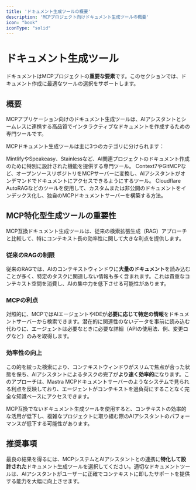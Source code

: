 ```yaml
---
title: 'ドキュメント生成ツールの概要'
description: 'MCPプロジェクト向けドキュメント生成ツールの概要'
icon: "book"
iconType: "solid"
---
```


# <Icon icon="book" iconType="solid" color="#3B82F6" /> ドキュメント生成ツール

ドキュメントはMCPプロジェクトの**重要な要素**です。このセクションでは、ドキュメント作成に最適なツールの選択をサポートします。

## <Icon icon="info-circle" iconType="solid" /> 概要

MCPアプリケーション向けのドキュメント生成ツールは、AIアシスタントとシームレスに連携する高品質でインタラクティブなドキュメントを作成するための専門ツールです。

MCPドキュメント生成ツールは主に3つのカテゴリに分けられます：

<CardGroup cols={3}>
  <Card 
    title="MCP互換生成ツール" 
    icon="puzzle-piece" 
    iconType="solid"
    href="./mcp-compatible-generators"
  >
    MintlifyやSpeakeasy、Stainlessなど、AI関連プロジェクトのドキュメント作成のために特別に設計された機能を提供する専門ツール。
  </Card>
  <Card 
    title="GitHub連携MCPドキュメントサーバー" 
    icon="github" 
    iconType="brands"
    href="./github-powered-servers"
  >
    Context7やGitMCPなど、オープンソースリポジトリをMCPサーバーに変換し、AIアシスタントがオンデマンドでドキュメントにアクセスできるようにするツール。
  </Card>
  <Card 
    title="カスタムドキュメント生成ツール" 
    icon="gears" 
    iconType="solid"
    href="./custom-doc-generators"
  >
    Cloudflare AutoRAGなどのツールを使用して、カスタムまたは非公開のドキュメントをインデックス化し、独自のMCPドキュメントサーバーを構築する方法。
  </Card>
</CardGroup>

## <Icon icon="chart-line" iconType="solid" /> MCP特化型生成ツールの重要性

<Note>
  MCP互換ドキュメント生成ツールは、従来の検索拡張生成（RAG）アプローチと比較して、特にコンテキスト長の効率性に関して大きな利点を提供します。
</Note>

### <Icon icon="triangle-exclamation" iconType="solid" color="#EF4444" /> 従来のRAGの制限

従来のRAGでは、AIのコンテキストウィンドウに**大量のドキュメント**を読み込むことが多く、特定のタスクに関連しない情報も多く含まれます。これは貴重なコンテキスト空間を消費し、AIの集中力を低下させる可能性があります。

### <Icon icon="puzzle-piece" iconType="solid" color="#3B82F6" /> MCPの利点

対照的に、MCPではAIエージェントやIDEが**必要に応じて特定の情報**をドキュメントサーバーから検索できます。潜在的に関連性のないデータを事前に読み込む代わりに、エージェントは必要なときに必要な詳細（APIの使用法、例、変更ログなど）のみを取得します。

### <Icon icon="bolt" iconType="solid" color="#10B981" /> 効率性の向上

この的を絞った検索により、コンテキストウィンドウがスリムで焦点が合った状態を保ち、AIアシスタントによるタスクの完了が**より速く効率的**になります。このアプローチは、Mastra MCPドキュメントサーバーのようなシステムで見られる利点を反映しており、エージェントがコンテキストを過負荷にすることなく完全な知識ベースにアクセスできます。

<Warning>
  MCP互換でないドキュメント生成ツールを使用すると、コンテキストの効率的な活用が低下し、複雑なプロジェクトに取り組む際のAIアシスタントのパフォーマンスが低下する可能性があります。
</Warning>

## <Icon icon="check-circle" iconType="solid" color="#10B981" /> 推奨事項

最良の結果を得るには、MCPシステムとAIアシスタントとの連携に**特化して設計された**ドキュメント生成ツールを選択してください。適切なドキュメントツールは、AIアシスタントがユーザーに正確でコンテキストに即したサポートを提供する能力を大幅に向上させます。 